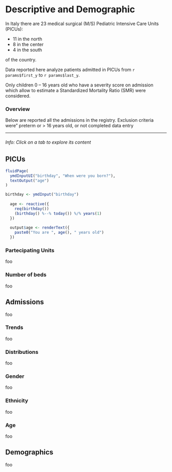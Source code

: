 # Descriptive and Demographic {#descriptives .tabset .tabset-fade .tabset-pills}


In Italy there are 23 medical surgical (M/S) Pediatric Intensive Care Units (PICUs):

- 11 in the north
- 8 in the center
- 4 in the south

of the country.

Data reported here analyze patients admitted in PICUs from
`r params$first_y` to `r params$last_y`.

Only children 0 -- 16 years old who have a severity score on admission
which allow to estimate a Standardized Mortality Ratio (SMR) were
considered.

### Overview

Below are reported all the admissions in the registry. Exclusion
criteria were" preterm or > 16 years old, or not completed data entry

---

###### Info: Click on a tab to explore its content {- .alert .alert-info}

## PICUs {.tabset .tabset-dropdown}

```r
fluidPage(
  ymdInputUI("birthday", "When were you born?"),
  textOutput("age")
)
```

```r
birthday <- ymdInput("birthday")
  
  age <- reactive({
    req(birthday())
    (birthday() %--% today()) %/% years(1)
  })
  
  output$age <- renderText({
    paste0("You are ", age(), " years old")
  })
```
### Partecipating Units

foo

### Number of beds

foo

## Admissions {.tabset .tabset-dropdown}

foo

### Trends

foo

### Distributions

foo

### Gender

foo

### Ethnicity

foo

### Age

foo




## Demographics {.tabset .tabset-dropdown}

foo
